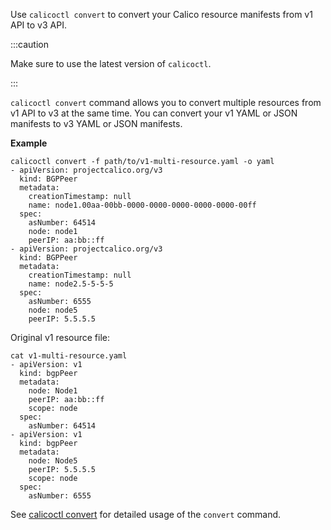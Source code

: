 Use `calicoctl convert` to convert your Calico resource manifests from v1 API to v3 API.

:::caution

Make sure to use the latest version of `calicoctl`.

:::

`calicoctl convert` command allows you to convert multiple resources from v1 API to v3 at the same time.
You can convert your v1 YAML or JSON manifests to v3 YAML or JSON manifests.

**Example**

```
calicoctl convert -f path/to/v1-multi-resource.yaml -o yaml
- apiVersion: projectcalico.org/v3
  kind: BGPPeer
  metadata:
    creationTimestamp: null
    name: node1.00aa-00bb-0000-0000-0000-0000-0000-00ff
  spec:
    asNumber: 64514
    node: node1
    peerIP: aa:bb::ff
- apiVersion: projectcalico.org/v3
  kind: BGPPeer
  metadata:
    creationTimestamp: null
    name: node2.5-5-5-5
  spec:
    asNumber: 6555
    node: node5
    peerIP: 5.5.5.5
```

Original v1 resource file:

```
cat v1-multi-resource.yaml
- apiVersion: v1
  kind: bgpPeer
  metadata:
    node: Node1
    peerIP: aa:bb::ff
    scope: node
  spec:
    asNumber: 64514
- apiVersion: v1
  kind: bgpPeer
  metadata:
    node: Node5
    peerIP: 5.5.5.5
    scope: node
  spec:
    asNumber: 6555
```

See [calicoctl convert](/reference/calicoctl/convert) for detailed usage of the `convert` command.
